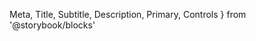   Meta,
  Title,
  Subtitle,
  Description,
  Primary,
  Controls
} from '@storybook/blocks'



<Meta of={BoxStories} />

<Title />

- [Overview](#overview)
- [Props](#props)
- [Use cases and examples](#use-cases-and-examples)
- [Related components](#related-components)

## Overview

<Subtitle />
<Description />
<Primary />

## Props

<Controls />

## Use cases and examples

- Use Box as a container to add padding, margins, border, shadow.
- Use built-in props whenever possible, but custom css or style prop is availble.
- Prefer Flex component if adding flex layout props.
- Prefer Paper if you want a container with elevation.

## Related components

<RelatedComponents componentNames={['Flex', 'Divider', 'Paper']} />
